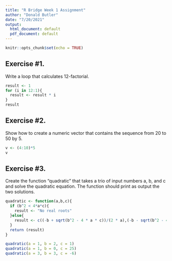 ```yaml
---
title: "R Bridge Week 1 Assignment"
author: "Donald Butler"
date: "7/20/2021"
output:
  html_document: default
  pdf_document: default
---
```


```r
knitr::opts_chunk$set(echo = TRUE)
```

## Exercise #1. 

Write a loop that calculates 12-factorial.

```r
result <- 1
for (i in 12:1){
  result <- result * i
}
result
```

## Exercise #2.

Show how to create a numeric vector that contains the sequence from 20 to 50 by 5.

```r
v <- (4:10)*5
v
```

## Exercise #3.

Create the function "quadratic" that takes a trio of input numbers a, b, and c and solve the quadratic equation. The function should print as output the two solutions.

```r
quadratic <- function(a,b,c){
  if (b^2 < 4*a*c){
    result <- "No real roots"
  }else{
    result <- c((-b + sqrt(b^2 - 4 * a * c))/(2 * a),(-b - sqrt(b^2 - 4 * a * c))/(2 * a))
  }
  return (result)
}

quadratic(a = 1, b = 2, c = 1)
quadratic(a = 1, b = 0, c = 25)
quadratic(a = 3, b = 3, c = -6)

```

